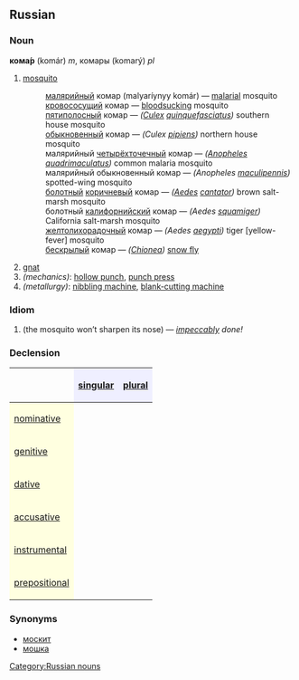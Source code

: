 ==Russian==
[[Category:Russian nouns]]
===Noun===
'''кома́р''' (komár) ''m'', комары (komarý) ''pl''

# [[mosquito]]
#:[[малярийный]] комар (malyaríynyy komár) — [[malarial]] mosquito
#:[[кровососущий]] комар — [[bloodsucking]] mosquito
#:[[пятиполосный]] комар — ''([[Culex]] [[quinquefasciatus]])'' southern house mosquito
#:[[обыкновенный]] комар — ''(Culex [[pipiens]])'' northern house mosquito
#:малярийный [[четырехточечный|четырёхточечный]] комар — ''([[Anopheles]] [[quadrimaculatus]])'' common malaria mosquito
#:малярийный обыкновенный комар — ''(Anopheles [[maculipennis]])'' spotted-wing mosquito
#:[[болотный]] [[коричневый]] комар — ''([[Aedes]] [[cantator]])'' brown salt-marsh mosquito
#:болотный [[калифорнийский]] комар — ''(Aedes [[squamiger]])'' California salt-marsh mosquito
#:[[желтолихорадочный]] комар — ''(Aedes [[aegypti]])'' tiger [yellow-fever] mosquito
#:[[бескрылый]] комар — ''([[Chionea]])'' [[snow fly]]
# [[gnat]]
#''(mechanics)'': [[hollow punch]], [[punch press]]
#''(metallurgy)'': [[nibbling machine]], [[blank-cutting machine]]

===Idiom===
#{{Unicode|кома́р но́са не подто́чит}} (the mosquito won’t sharpen its nose) — ''[[impeccable|impeccably]] done!''

===Declension===
{| border="1" cellpadding="4" cellspacing="0"
!
! style="background-color: #EFEFFF" align="center"|[[singular]]
! style="background-color: #EFEFFF" align="center"|[[plural]]
|-
! style="background-color: #FFFFE0" align="left"|[[nominative]]
| align="center"|{{Unicode|кома́р}}<!-- The Unicode template is needed because, without it, the acute accent is badly misplaced for many viewers (like me). -->
| align="center"|{{Unicode|комары́}}
|-
! style="background-color: #FFFFE0" align="left"|[[genitive]]
| align="center"|{{Unicode|комара́}}
| align="center"|{{Unicode|комаро́в}}
|-
! style="background-color: #FFFFE0" align="left"|[[dative]]
| align="center"|{{Unicode|комару́}}
| align="center"|{{Unicode|комара́м}}
|-
! style="background-color: #FFFFE0" align="left"|[[accusative]]
| align="center"|{{Unicode|комара́}}
| align="center"|{{Unicode|комаро́в}}
|-
! style="background-color: #FFFFE0" align="left"|[[instrumental]]
| align="center"|{{Unicode|комаро́м}}
| align="center"|{{Unicode|комара́ми}}
|-
! style="background-color: #FFFFE0" align="left"|[[prepositional]]
| align="center"|{{Unicode|о комаре́}}
| align="center"|{{Unicode|о комара́х}}
|}

===Synonyms===
*[[москит]]
*[[мошка]]